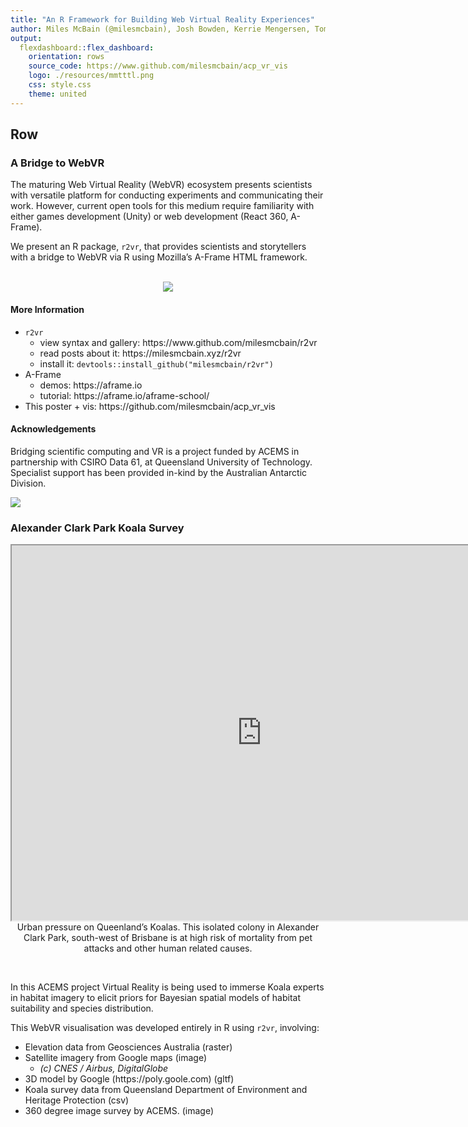 ```yaml
---
title: "An R Framework for Building Web Virtual Reality Experiences"
author: Miles McBain (@milesmcbain), Josh Bowden, Kerrie Mengersen, Tomasz Bednarz
output: 
  flexdashboard::flex_dashboard:
    orientation: rows
    source_code: https://www.github.com/milesmcbain/acp_vr_vis
    logo: ./resources/mmtttl.png
    css: style.css
    theme: united
---
```


Row
--------------------------------------------------------------------------------

### A Bridge to WebVR {data-width=500}
The maturing Web Virtual Reality (WebVR) ecosystem presents scientists with versatile
platform for conducting experiments and communicating their work. However, current open tools for this medium require familiarity with either games development (Unity) or web development (React 360, A-Frame).

We present an R package, `r2vr`, that provides scientists and storytellers with a
bridge to WebVR via R using Mozilla's A-Frame HTML framework.

<br>
<div>
<center>
<img src="resources/r2vr_stack.png"></img>
</center>
</div> 


#### More Information

* `r2vr` 
  - view syntax and gallery: https://www.github.com/milesmcbain/r2vr
  - read posts about it: https://milesmcbain.xyz/r2vr
  - install it: `devtools::install_github("milesmcbain/r2vr")`
* A-Frame
  - demos: https://aframe.io
  - tutorial: https://aframe.io/aframe-school/
* This poster + vis: https://github.com/milesmcbain/acp_vr_vis

#### Acknowledgements
Bridging scientific computing and VR is a project funded by ACEMS in partnership with CSIRO Data 61, at Queensland University of Technology. Specialist support has been provided in-kind by the Australian Antarctic Division.

<div>
  <img src="resources/csiro_acems_qut_aad.png"></img>
</div> 
### Alexander Clark Park Koala Survey {data-width=500}
<center>
<iframe id="acp" title="WebVR Vis" src="http://127.0.0.1:8081"
    width="800" height ="600"></iframe>
</center>
<center>Urban pressure on Queenland's Koalas. This isolated colony in Alexander
Clark Park, south-west of Brisbane is at high risk of mortality from pet attacks
and other human related causes.</center>
<br>

In this ACEMS project Virtual Reality is being used to immerse Koala experts in
habitat imagery to elicit priors for Bayesian spatial models of habitat
suitability and species distribution.

This WebVR visualisation was developed entirely in R using `r2vr`, involving:

* Elevation data from Geosciences Australia (raster)
* Satellite imagery from Google maps (image)
    - *(c) CNES / Airbus, DigitalGlobe*
* 3D model by Google (https://poly.goole.com) (gltf)
* Koala survey data from Queensland Department of Environment and Heritage Protection (csv)
* 360 degree image survey by ACEMS. (image)

